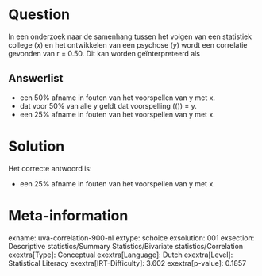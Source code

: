 Question
========

In een onderzoek naar de samenhang tussen het volgen van een statistiek
college (*x*) en het ontwikkelen van een psychose (*y*) wordt een
correlatie gevonden van r = 0.50. Dit kan worden geïnterpreteerd als

Answerlist
----------

* een 50% afname in fouten van het voorspellen van y met x.
* dat voor 50% van alle y geldt dat voorspelling (\(\hat{y}\)) = y.
* een 25% afname in fouten van het voorspellen van y met x.

Solution
========

Het correcte antwoord is: 

* een 25% afname in fouten van het voorspellen van y met x.

Meta-information
================
exname: uva-correlation-900-nl
extype: schoice
exsolution: 001
exsection: Descriptive statistics/Summary Statistics/Bivariate statistics/Correlation
exextra[Type]: Conceptual
exextra[Language]: Dutch
exextra[Level]: Statistical Literacy
exextra[IRT-Difficulty]: 3.602
exextra[p-value]: 0.1857
